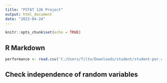 ```yaml
---
title: "PSTAT 126 Project"
output: html_document
date: "2023-04-24"
---
```


```r
knitr::opts_chunk$set(echo = TRUE)
```

## R Markdown

```r
performance <- read.csv('C:/Users/filto/Downloads/student/student-por.csv', header=TRUE, stringsAsFactors=FALSE, sep=';')
```

## Check independence of random variables
